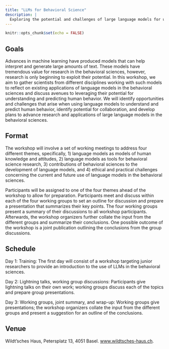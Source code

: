 ```yaml
---
title: "LLMs for Behavioral Science"
description: |
  Exploring the potential and challenges of large language models for understanding and predicting human behavior
---
```


```r
knitr::opts_chunk$set(echo = FALSE)
```

## Goals

Advances in machine learning have produced models that can help interpret and generate large amounts of text. These models have tremendous value for research in the behavioral sciences, however, research is only beginning to exploit their potential. In this workshop, we aim to gather scientists from different disciplines working with such models to reflect on existing applications of language models in the behavioral sciences and discuss avenues to leveraging their potential for understanding and predicting human behavior. We will identify opportunities and challenges that arise when using language models to understand and predict human behavior, identify potential for collaboration, and develop plans to advance research and applications of large language models in the behavioral sciences. 

## Format

The workshop will involve a set of working meetings to address four different themes, specifically, 1) language models as models of human knowledge and attitudes, 2) language models as tools for behavioral science research, 3) contributions of behavioral sciences to the development of language models, and 4) ethical and practical challenges concerning the current and future use of language models in the behavioral sciences. 

Participants will be assigned to one of the four themes ahead of the workshop to allow for preparation. Participants meet and discuss within each of the four working groups to set an outline for discussion and prepare a presentation that summarizes their key points. The four working groups present a summary of their discussions to all workshop participants. Afterwards, the workshop organizers further collate the input from the different groups and summarize their conclusions. One possible outcome of the workshop is a joint publication outlining the conclusions from the group discussions. 

## Schedule

Day 1: Training: The first day will consist of a workshop targeting junior researchers to provide an introduction to the use of LLMs in the behavioral sciences.

Day 2: Lightning talks, working group discussions: Participants give lightning talks on their own work; working groups discuss each of the topics and prepare group presentations. 

Day 3: Working groups, joint summary, and wrap-up: Working groups give presentations; the workshop organizers collate the input from the different groups and present a suggestion for an outline of the conclusions.

## Venue

Wildt'sches Haus, Petersplatz 13, 4051 Basel.  [www.wildtsches-haus.ch](http://www.wildtsches-haus.ch).  

